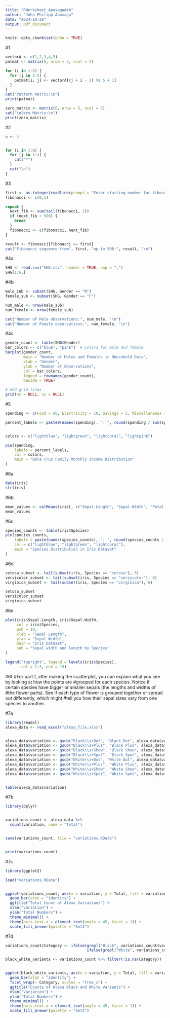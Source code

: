 ```yaml
---
title: "RWorksheet_Aposaga#4b"
author: "John Philipp Aposaga"
date: "2024-10-28"
output: pdf_document
---
```


```r
knitr::opts_chunk$set(echo = TRUE)
```
#1
```r
vectorA <- c(1,2,3,4,5)
patmat <- matrix(0, nrow = 5, ncol = 5)

for (i in 1:5) {
  for (j in 1:5) {
    patmat[i, j] <- vectorA[(j + i - 2) %% 5 + 1]
  }
}
cat("Pattern Matrix:\n")
print(patmat)

zero_matrix <- matrix(0, nrow = 5, ncol = 5)
cat("\nZero Matrix:\n")
print(zero_matrix)
```
#2
```r
n <- 4


for (i in 1:n) {
  for (j in 1:i) {
    cat("*") 
  }
  cat("\n") 
}
```
#3
```r
first <- as.integer(readline(prompt = "Enter starting number for fibonacci sequence(up to 500): "))
fibonacci <- c(0,1)

repeat {
  next_fib <- sum(tail(fibonacci, 2))
  if (next_fib > 500) {
    break
  }
  fibonacci <- c(fibonacci, next_fib)
}

result <- fibonacci[fibonacci >= first]
cat("Fibonacci sequence from", first, "up to 500:", result, "\n")
```
#4a
```r
SHG <- read.csv("SHG.csv", header = TRUE, sep = ",")
SHG[1:6,]
```
#4b
```r
male_sub <- subset(SHG, Gender == "M")
female_sub <- subset(SHG, Gender == "F")

num_male <- nrow(male_sub)
num_female <- nrow(female_sub)

cat("Number of Male observations:", num_male, "\n")
cat("Number of Female observations:", num_female, "\n")
```
#4c
```r
gender_count <- table(SHG$Gender)
bar_colors <- c("blue", "pink")  # Colors for male and female
barplot(gender_count,
        main = "Number of Males and Females in Household Data",
        xlab = "Gender",
        ylab = "Number of Observations",
        col = bar_colors,
        legend = rownames(gender_count),
        beside = TRUE)

# Add grid lines
grid(nx = NULL, ny = NULL)
```
#5
```r

spending <- c(Food = 60, Electricity = 10, Savings = 5, Miscellaneous = 25)

percent_labels <- paste0(names(spending), ": ", round(spending / sum(spending) * 100, 1), "%")


colors <- c("lightblue", "lightgreen", "lightcoral", "lightpink")

pie(spending,
    labels = percent_labels,
    col = colors,
    main = "Dela Cruz Family Monthly Income Distribution"
)
```
#6a
```r
data(iris)
str(iris)
```
#6b
```r
mean_values <- colMeans(iris[, c("Sepal.Length", "Sepal.Width", "Petal.Length", "Petal.Width")])
mean_values
```
#6c
```r
species_counts <- table(iris$Species)
pie(species_counts,
    labels = paste(names(species_counts), ": ", round(species_counts / sum(species_counts) * 100, 1), "%", sep=""),
    col = c("lightblue", "lightgreen", "lightcoral"),
    main = "Species Distribution in Iris Dataset"
)
```
#6d
```r
setosa_subset <- tail(subset(iris, Species == "setosa"), 6)
versicolor_subset <- tail(subset(iris, Species == "versicolor"), 6)
virginica_subset <- tail(subset(iris, Species == "virginica"), 6)

setosa_subset
versicolor_subset
virginica_subset

```
#6e
```r
plot(iris$Sepal.Length, iris$Sepal.Width,
     col = iris$Species,
     pch = 19,
     xlab = "Sepal Length",
     ylab = "Sepal Width",
     main = "Iris Dataset",
     sub = "Sepal width and length by Species"
)

legend("topright", legend = levels(iris$Species),
       col = 1:3, pch = 19)
```
#6f
#For part f, after making the scatterplot, you can explain what you see by looking at how the points are #grouped for each species. Notice if certain species have bigger or smaller sepals (the lengths and widths of #the flower parts). See if each type of flower is grouped together or spread out differently, which might #tell you how their sepal sizes vary from one species to another.

#7a
```r
library(readxl)  
alexa_data <- read_excel("alexa_file.xlsx")


alexa_data$variation <- gsub("Black\\s+Dot", "Black Dot", alexa_data$variation)
alexa_data$variation <- gsub("Black\\s+Plus", "Black Plus", alexa_data$variation)
alexa_data$variation <- gsub("Black\\s+Show", "Black Show", alexa_data$variation)
alexa_data$variation <- gsub("Black\\s+Spot", "Black Spot", alexa_data$variation)
alexa_data$variation <- gsub("White\\s+Dot", "White Dot", alexa_data$variation)
alexa_data$variation <- gsub("White\\s+Plus", "White Plus", alexa_data$variation)
alexa_data$variation <- gsub("White\\s+Show", "White Show", alexa_data$variation)
alexa_data$variation <- gsub("White\\s+Spot", "White Spot", alexa_data$variation)


table(alexa_data$variation)
```
#7b
```r
library(dplyr)


variations_count <- alexa_data %>%
  count(variation, name = "Total")


save(variations_count, file = "variations.RData")


print(variations_count)
```
#7c
```r

library(ggplot2)

load("variations.RData")


ggplot(variations_count, aes(x = variation, y = Total, fill = variation)) +
  geom_bar(stat = "identity") +
  ggtitle("Total Count of Alexa Variations") +
  xlab("Variation") +
  ylab("Total Numbers") +
  theme_minimal() +
  theme(axis.text.x = element_text(angle = 45, hjust = 1)) +
  scale_fill_brewer(palette = "Set3")
```
#7d
```r
variations_count$Category <- ifelse(grepl("Black", variations_count$variation), "Black Variants", 
                                    ifelse(grepl("White", variations_count$variation), "White Variants", NA))

black_white_variants <- variations_count %>% filter(!is.na(Category))


ggplot(black_white_variants, aes(x = variation, y = Total, fill = variation)) +
  geom_bar(stat = "identity") +
  facet_wrap(~ Category, scales = "free_x") +  
  ggtitle("Counts of Alexa Black and White Variants") +
  xlab("Variation") +
  ylab("Total Numbers") +
  theme_minimal() +
  theme(axis.text.x = element_text(angle = 45, hjust = 1)) +
  scale_fill_brewer(palette = "Set2")  
```










